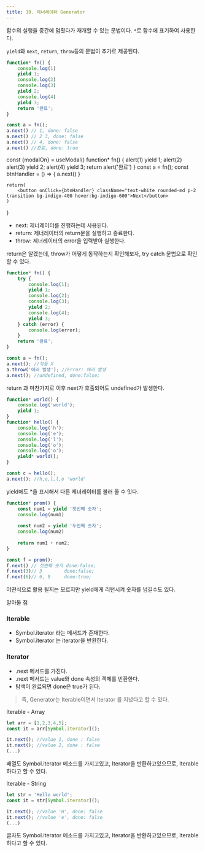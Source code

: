 ```yaml
---
title: 19. 제너레이터 Generator
---
```



함수의 실행을 중간에 멈췄다가 재개할 수 있는 문법이다. `*`로 함수에 표기하여 사용한다.

`yield`와 `next`, `return`, `throw`등의 문법이 추가로 제공된다.

```jsx
function* fn() {
	console.log(1)
	yield 1;
	console.log(2)
	console.log(3)
	yield 2;
	console.log(4)
	yield 3;
	return '완료';
}

const a = fn();
a.next() // 1, done: false
a.next() // 2 3, done: false
a.next() // 4, done: false
a.next() //완료, done: true
```
const {modalOn} = useModal()
    function* fn() {
	alert(1)
	yield 1;
    alert(2)
    alert(3)
	yield 2;
	alert(4)
	yield 3;
	return alert('완료')
    }
    const a = fn();
    const btnHandler = () => {
        a.next()
    }

    return(
        <button onClick={btnHandler} className="text-white rounded-md p-2 transition bg-indigo-400 hover:bg-indigo-600">Next</button>
    )
}





<Preview>
<Test1/>
</Preview>



- next:  제너레이터를 진행하는데 사용된다.
- return: 제너레이터의 return문을 실행하고 종료한다.
- throw: 제너레이터의 error을 입력받아 실행한다.

return은 알겠는데, throw가 어떻게 동작하는지 확인해보자, try catch 문법으로 확인할 수 있다.

```jsx
function* fn() {
    try {
        console.log(1);
        yield 1;
        console.log(2);
        console.log(3);
        yield 2;
        console.log(4);
        yield 3;
    } catch (error) {
        console.log(error);
    }
    return '완료';
}

const a = fn();
a.next(); //작동 X
a.throw('에러 발생'); //Error: 에러 발생
a.next(); //undefined, done:false;
```

return 과 마찬가지로 이후 next가 호출되어도 undefined가 발생한다.

```jsx
function* world() {
    console.log('world');
    yield 1;
}
function* hello() {
    console.log('h');
    console.log('e');
    console.log('l');
    console.log('o');
    console.log('o');
    yield* world();
}

const c = hello();
a.next(); //h,e,l,l,o 'world'
```

yield에도 *을 표시해서 다른 제너레이터를 불러 올 수 잇다.

```jsx
function* prom() {
	const num1 = yield '첫번째 숫자';
	console.log(num1)
	
	const num2 = yield '두번째 숫자';
	console.log(num2)
	
	return num1 + num2;
}

const f = prom();
f.next() // 첫번째 숫자 done:false;
f.next(3)// 3        done:false;
f.next(6)// 6, 9     done:true;
```

어떤식으로 활용 될지는 모르지만 yield에게 리턴시켜 숫자를 넘길수도 있다.

알아둘 점

### Iterable

- Symbol.iterator 라는 메서드가 존재한다.
- Symbol.iterator 는 iterator을 반환한다.

### Iterator

- .next 메서드를 가진다.
- .next 메서드는 value와 done 속성의 객체를 반환한다.
- 탐색이 완료되면 done은 true가 된다.

> 즉, Generator는 Iterable이면서 Iterator 를 지녔다고 할 수 있다.
> 

Iterable - Array

```jsx
let arr = [1,2,3,4,5];
const it = arr[Symbol.iterator]();

it.next(); //value 1, done : false
it.next(); //value 2, done : false
(...)
```

배열도 Symbol.iterator 메소드를 가지고있고, Iterator을 반환하고있으므로, Iterable하다고 할 수 있다.

Iterable - String

```jsx
let str = 'Hello world';
const it = str[Symbol.iterator]();

it.next(); //value 'H', done: false
it.next(); //value 'e', done: false
(...)
```

글자도 Symbol.iterator 메소드를 가지고있고, Iterator을 반환하고있으므로, Iterable하다고 할 수 있다.